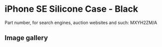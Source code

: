 
# iPhone SE Silicone Case - Black

Part number, for search engines, auction websites and such: MXYH2ZM/A

## Image gallery

<div style={{ width: "768px" }}>
  <GalleryComponent
    images={[
      {
        original: "/everysource/MXYH2.webp",
        thumbnail: "/everypreview/MXYH2.webp",
      },
      {
        original: "/everysource/MXYH2_AV1.webp",
        thumbnail: "/everypreview/MXYH2_AV1.webp",
      },
      {
        original: "/everysource/MXYH2_AV2.webp",
        thumbnail: "/everypreview/MXYH2_AV2.webp",
      },
      {
        original: "/everysource/MXYH2_AV3.webp",
        thumbnail: "/everypreview/MXYH2_AV3.webp",
      },
      {
        original: "/everysource/MXYH2_AV4.webp",
        thumbnail: "/everypreview/MXYH2_AV4.webp",
      },
      {
        original: "/everysource/MXYH2_AV5.webp",
        thumbnail: "/everypreview/MXYH2_AV5.webp",
      }
    ]}
  />
</div>